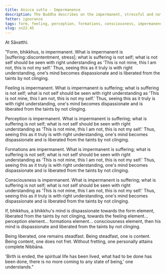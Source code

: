 ```yaml
---
title: Anicca sutta - Impermanence
description: The Buddha describes on the impermanent, stressful and not-self nature of the five aggregates of form, feeling, perception, formations and consciousness.
fetter: ignorance
tags: form, feeling, perception, formations, consciousness, impermanence, discontentment, stress, not self, sn, sn22-34, sn22
slug: sn22.45
---
```


At Sāvatthi.

"Form, bhikkhus, is impermanent. What is impermanent is |suffering::discontentment, stress|; what is suffering is not self; what is not self should be seen with right understanding as 'This is not mine, this I am not, this is not my self.' Thus, seeing this as it truly is with right understanding, one's mind becomes dispassionate and is liberated from the taints by not clinging.

Feeling is impermanent. What is impermanent is suffering; what is suffering is not self; what is not self should be seen with right understanding as 'This is not mine, this I am not, this is not my self.' Thus, seeing this as it truly is with right understanding, one's mind becomes dispassionate and is liberated from the taints by not clinging.

Perception is impermanent. What is impermanent is suffering; what is suffering is not self; what is not self should be seen with right understanding as 'This is not mine, this I am not, this is not my self.' Thus, seeing this as it truly is with right understanding, one's mind becomes dispassionate and is liberated from the taints by not clinging.

Formations are impermanent. What is impermanent is suffering; what is suffering is not self; what is not self should be seen with right understanding as 'This is not mine, this I am not, this is not my self.' Thus, seeing this as it truly is with right understanding, one's mind becomes dispassionate and is liberated from the taints by not clinging.

Consciousness is impermanent. What is impermanent is suffering; what is suffering is not self; what is not self should be seen with right understanding as 'This is not mine, this I am not, this is not my self.' Thus, seeing this as it truly is with right understanding, one's mind becomes dispassionate and is liberated from the taints by not clinging.

If, bhikkhus, a bhikkhu's mind is dispassionate towards the form element, liberated from the taints by not clinging, towards the feeling element... perception element... formations element... consciousness element, then his mind is dispassionate and liberated from the taints by not clinging.

Being liberated, one remains steadfast. Being steadfast, one is content. Being content, one does not fret. Without fretting, one personally attains complete Nibbāna.

'Birth is ended, the spiritual life has been lived, what had to be done has been done, there is no more coming to any state of being,' one understands."